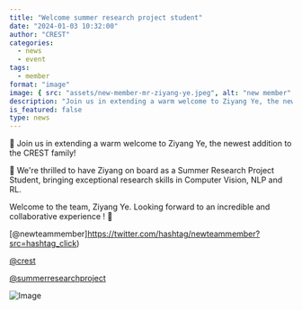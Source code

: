 ```yaml
---
title: "Welcome summer research project student"
date: "2024-01-03 10:32:00"
author: "CREST"
categories:
  - news
  - event
tags:
  - member
format: "image"
image: { src: "assets/new-member-mr-ziyang-ye.jpeg", alt: "new member" }
description: "Join us in extending a warm welcome to Ziyang Ye, the newest addition to the CREST family!"
is_featured: false
type: news
---
```


🎉 Join us in extending a warm welcome to Ziyang Ye, the newest addition to the CREST family!

📢 We're thrilled to have Ziyang on board as a Summer Research Project Student, bringing exceptional research skills in Computer Vision, NLP and RL.

Welcome to the team, Ziyang Ye. Looking forward to an incredible and collaborative experience ! 👏

[@newteammember]https://twitter.com/hashtag/newteammember?src=hashtag_click)

[@crest](https://twitter.com/hashtag/crest?src=hashtag_click)

[@summerresearchproject](https://twitter.com/hashtag/summerresearchproject?src=hashtag_click)

![Image](assets/new-member-mr-ziyang-ye.jpeg "New Member")